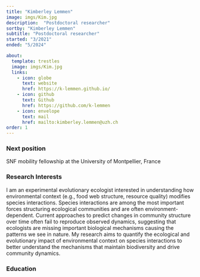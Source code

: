 ```yaml
---
title: "Kimberley Lemmen"
image: imgs/Kim.jpg
description:  "Postdoctoral researcher"
sortby: "Kimberley Lemmen"
subtitle: "Postdoctoral researcher"
started: "3/2021"
ended: "5/2024"

about:
  template: trestles
  image: imgs/Kim.jpg
  links:
    - icon: globe
      text: website
      href: https://k-lemmen.github.io/
    - icon: github
      text: Github
      href: https://github.com/k-lemmen
    - icon: envelope
      text: mail
      href: mailto:kimberley.lemmen@uzh.ch
order: 1
---
```


### Next position
SNF mobility fellowship at the University of Montpellier, France

### Research Interests

I am an experimental evolutionary ecologist interested in understanding how environmental context (e.g., food web structure, resource quality) modifies species interactions. Species interactions are among the most important forces structuring ecological communities and are often environment-dependent. Current approaches to predict changes in community structure over time often fail to reproduce observed dynamics, suggesting that ecologists are missing important biological mechanisms causing the patterns we see in nature. My research aims to quantify the ecological and evolutionary impact of environmental context on species interactions to better understand the mechanisms that maintain biodiversity and drive community dynamics.

### Education
